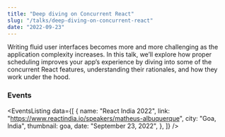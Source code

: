 ```yaml
---
title: "Deep diving on Concurrent React"
slug: "/talks/deep-diving-on-concurrent-react"
date: "2022-09-23"
---
```




Writing fluid user interfaces becomes more and more challenging as the application complexity increases. In this talk, we’ll explore how proper scheduling improves your app’s experience by diving into some of the concurrent React features, understanding their rationales, and how they work under the hood.

### Events

<EventsListing
  data={[
    {
      name: "React India 2022",
      link: "https://www.reactindia.io/speakers/matheus-albuquerque",
      city: "Goa, India",
      thumbnail: goa,
      date: "September 23, 2022",
    },
  ]}
/>
